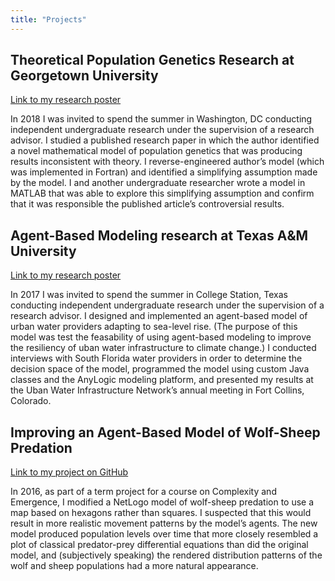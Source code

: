 ```yaml
---
title: "Projects"
---
```



## Theoretical Population Genetics Research at Georgetown University
[Link to my research poster](files/2018-POSTER-Earl-Zedd.pdf)

In 2018 I was invited to spend the summer in Washington, DC conducting independent undergraduate research under the supervision of a research advisor. 
I studied a published research paper in which the author identified a novel mathematical model of population genetics that was producing results inconsistent with theory.
I reverse-engineered author's model (which was implemented in Fortran) and identified a simplifying assumption made by the model.
I and another undergraduate researcher wrote a model in MATLAB that was able to explore this simplifying assumption and confirm that it was responsible the published article's controversial results.

## Agent-Based Modeling research at Texas A&M University
[Link to my research poster](files/2017-POSTER-Earl-Zedd.pdf)

In 2017 I was invited to spend the summer in College Station, Texas conducting independent undergraduate research under the supervision of a research advisor. I designed and implemented an agent-based model of urban water providers adapting to sea-level rise. (The purpose of this model was test the feasability of using agent-based modeling to improve the resiliency of uban water infrastructure to climate change.) I conducted interviews with South Florida water providers in order to determine the decision space of the model, programmed the model using custom Java classes and the AnyLogic modeling platform, and presented my results at the Uban Water Infrastructure Network's annual meeting in Fort Collins, Colorado.

## Improving an Agent-Based Model of Wolf-Sheep Predation
[Link to my project on GitHub](https://github.com/earlio/netlogo-wolfsheephex)

In 2016, as part of a term project for a course on Complexity and Emergence, I modified a NetLogo model of wolf-sheep predation to use a map based on hexagons rather than squares. I suspected that this would result in more realistic movement patterns by the model's agents. The new model produced population levels over time that more closely resembled a plot of classical predator-prey differential equations than did the original model, and (subjectively speaking) the rendered distribution patterns of the wolf and sheep populations had a more natural appearance.
